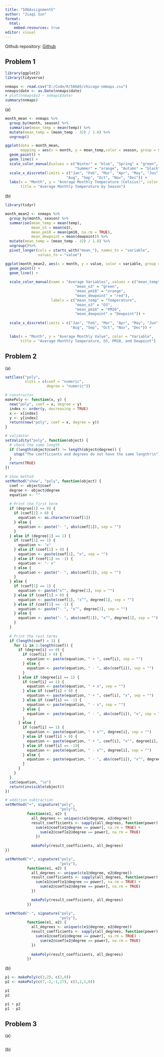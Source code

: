 ```yaml
---
title: "506Assignment5"
author: "Jiaqi Sun"
format: 
  html:
    embed-resources: true
editor: visual
---
```


Github repository: [Github](https://github.com/AlanGalaxy/506A5)

## Problem 1

```r
library(ggplot2)
library(tidyverse)

nnmaps <- read.csv("D:/Code/R/506A5/chicago-nmmaps.csv")
nnmaps$date <- as.Date(nnmaps$date)
# plot(nnmaps$o3 ~ nnmaps$date)
summary(nnmaps)
```

\(a\)

```r
month_mean <- nnmaps %>% 
  group_by(month, season) %>% 
  summarise(mean_temp = mean(temp)) %>% 
  mutate(mean_temp = (mean_temp - 32) / 1.8) %>% 
  ungroup()

ggplot(data = month_mean, 
       mapping = aes(x = month, y = mean_temp,color = season, group = season)) + 
  geom_point() + 
  geom_line() + 
  scale_color_manual(values = c("Winter" = "blue", "Spring" = "green", 
                                "Summer" = "orange", "Autumn" = "black")) + 
  scale_x_discrete(limits = c("Jan", "Feb", "Mar", "Apr", "May", "Jun", "Jul", 
                            "Aug", "Sep", "Oct", "Nov", "Dec")) + 
  labs(x = "Month", y = "Average Monthly Temperature (Celsius)", color = "Season", 
       title = "Average Monthly Temperature by Season")
```

\(b\)

```r
library(tidyr)

month_mean2 <- nnmaps %>% 
  group_by(month, season) %>% 
  summarise(mean_temp = mean(temp), 
            mean_o3 = mean(o3), 
            mean_pm10 = mean(pm10, na.rm = TRUE), 
            mean_dewpoint = mean(dewpoint)) %>% 
  mutate(mean_temp = (mean_temp - 32) / 1.8) %>% 
  ungroup()%>%
  pivot_longer(cols = starts_with("mean_"), names_to = "variable", 
               values_to = "value")

ggplot(month_mean2, aes(x = month, y = value, color = variable, group = variable)) +
  geom_point() +
  geom_line() +
  
  scale_color_manual(name = "Average Variables", values = c("mean_temp" = "blue", 
                                "mean_o3" = "green", 
                                "mean_pm10" = "orange", 
                                "mean_dewpoint" = "red"), 
                     labels = c("mean_temp" = "Temperature", 
                                "mean_o3" = "O3",
                                "mean_pm10" = "PM10",
                                "mean_dewpoint" = "Dewpoint")) +
  
  scale_x_discrete(limits = c("Jan", "Feb", "Mar", "Apr", "May", "Jun", "Jul", 
                              "Aug", "Sep", "Oct", "Nov", "Dec")) +

  labs(x = "Month", y = "Average Monthly Value", color = "Variable",
       title = "Average Monthly Temperature, O3, PM10, and Dewpoint")
```

## Problem 2

\(a\)

```r
setClass("poly", 
         slots = c(coef = "numeric", 
                   degree = "numeric"))

# constructor
makePoly <- function(x, y) {
  new("poly", coef = x, degree = y)
  index <- order(y, decreasing = TRUE)
  x <- x[index]
  y <- y[index]
  return(new("poly", coef = x, degree = y))
}

# validator
setValidity("poly", function(object) {
  # check the same length
  if (length(object@coef) != length(object@degree)) {
    stop("The coefficients and degrees do not have the same length!\n")
  }
  return(TRUE)
})

# show method
setMethod("show", "poly", function(object) {
  coef <- object@coef
  degree <- object@degree
  equation <- ""
  
  # Print the first term
  if (degree[1] == 0) {
    if (coef[1] > 0) {
      equation <- as.character(coef[1])
    } else {
      equation <- paste("- ", abs(coef[1]), sep = "")
    }
  } else if (degree[1] == 1) {
    if (coef[1] == 1) {
      equation <- "x"
    } else if (coef[1] > 0) {
      equation <- paste(coef[1], "x", sep = "")
    } else if (coef[1] == -1) {
      equation <- "- x"
    } else {
      equation <- paste("- ", abs(coef[1]), sep = "")
    }
  } else {
    if (coef[1] == 1) {
      equation <- paste("x^", degree[1], sep = "")
    } else if (coef[1] > 0) {
      equation <- paste(coef[1], "x^", degree[1], sep = "")
    } else if (coef[1] == -1) {
      equation <- paste("- ", "x^", degree[1], sep = "")
    } else {
      equation <- paste("- ", abs(coef[1]), "x^", degree[1], sep = "")
    }
  }
  
  # Print the rest terms
  if (length(coef) > 1) {
    for (i in 2:length(coef)) {
      if (degree[i] == 0) {
        if (coef[i] > 0) {
          equation <- paste(equation, " + ", coef[i], sep = "")
        } else {
          equation <- paste(equation, " - ", abs(coef[i]), sep = "")
        }
      } else if (degree[i] == 1) {
        if (coef[i] == 1) {
          equation <- paste(equation, " + x", sep = "")
        } else if (coef[i] > 0) {
          equation <- paste(equation, " + ", coef[i], "x", sep = "")
        } else if (coef[i] == -1) {
          equation <- paste(equation, " - x", sep = "")
        } else {
          equation <- paste(equation, " - ", abs(coef[i]), "x", sep = "")
        }
      } else {
        if (coef[i] == 1) {
          equation <- paste(equation, " + x^", degree[i], sep = "")
        } else if (coef[i] > 0) {
          equation <- paste(equation, " + ", coef[i], "x^", degree[i], sep = "")
        } else if (coef[i] == -1){
          equation <- paste(equation, " - x^", degree[i], sep = "")
        } else {
          equation <- paste(equation, " - ", abs(coef[i]), "x^", degree[i], sep = "")
        }
      }
    }
  }
  cat(equation, "\n")
  return(invisible(object))
})

# addition subtraction
setMethod("+", signature("poly", 
                         "poly"), 
          function(e1, e2) {
            all_degrees <- unique(c(e1@degree, e2@degree))
            result_coefficients <- sapply(all_degrees, function(power) {
              sum(e1@coef[e1@degree == power], na.rm = TRUE) + 
                sum(e2@coef[e2@degree == power], na.rm = TRUE)
              })
            
            makePoly(result_coefficients, all_degrees)
})

setMethod("+", signature("poly", 
                         "poly"), 
          function(e1, e2) {
            all_degrees <- unique(c(e1@degree, e2@degree))
            result_coefficients <- sapply(all_degrees, function(power) {
              sum(e1@coef[e1@degree == power], na.rm = TRUE) + 
                sum(e2@coef[e2@degree == power], na.rm = TRUE)
            })

            makePoly(result_coefficients, all_degrees)
          })

setMethod("-", signature("poly", 
                         "poly"), 
          function(e1, e2) {
            all_degrees <- unique(c(e1@degree, e2@degree))
            result_coefficients <- sapply(all_degrees, function(power) {
              sum(e1@coef[e1@degree == power], na.rm = TRUE) - 
                sum(e2@coef[e2@degree == power], na.rm = TRUE)
            })
            
            makePoly(result_coefficients, all_degrees)
          })
```

\(b\)

```r
p1 <- makePoly(c(3,2), c(2,0))
p2 <- makePoly(c(7,-2,-1,17), c(3,2,1,0))

p1
p2

p1 + p2
p1 - p2
```

## Problem 3

\(a\)

```r

```

\(b\)

```r

```
